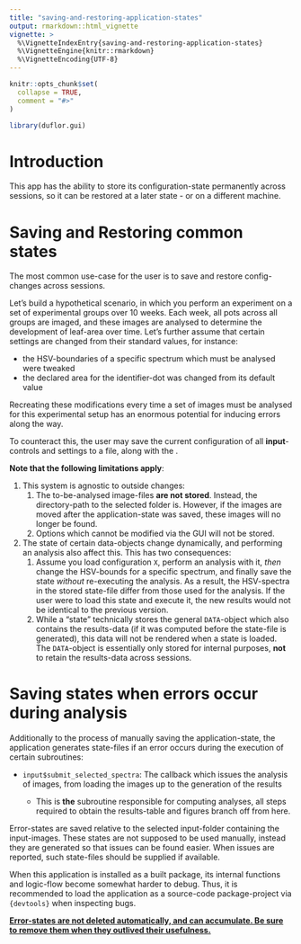 ---
title: "saving-and-restoring-application-states"
output: rmarkdown::html_vignette
vignette: >
  %\VignetteIndexEntry{saving-and-restoring-application-states}
  %\VignetteEngine{knitr::rmarkdown}
  %\VignetteEncoding{UTF-8}
---

```{r, include = FALSE}
knitr::opts_chunk$set(
  collapse = TRUE,
  comment = "#>"
)
```

```{r setup}
library(duflor.gui)
```

# Introduction

This app has the ability to store its configuration-state permanently across sessions, so it can be restored at a later state - or on a different machine.

# Saving and Restoring common states

The most common use-case for the user is to save and restore config-changes across sessions.

Let's build a hypothetical scenario, in which you perform an experiment on a set of experimental groups over 10 weeks. Each week, all pots across all groups are imaged, and these images are analysed to determine the development of leaf-area over time. Let's further assume that certain settings are changed from their standard values, for instance:

-   the HSV-boundaries of a specific spectrum which must be analysed were tweaked
-   the declared area for the identifier-dot was changed from its default value

Recreating these modifications every time a set of images must be analysed for this experimental setup has an enormous potential for inducing errors along the way.

To counteract this, the user may save the current configuration of all **input**-controls and settings to a file, along with the .

**Note that the following limitations apply**:

1.  This system is agnostic to outside changes:
    1.  The to-be-analysed image-files **are not stored**. Instead, the directory-path to the selected folder is. However, if the images are moved after the application-state was saved, these images will no longer be found.
    2.  Options which cannot be modified via the GUI will not be stored.
2.  The state of certain data-objects change dynamically, and performing an analysis also affect this. This has two consequences:
    1.  Assume you load configuration `X`, perform an analysis with it, *then* change the HSV-bounds for a specific spectrum, and finally save the state *without* re-executing the analysis. As a result, the HSV-spectra in the stored state-file differ from those used for the analysis. If the user were to load this state and execute it, the new results would not be identical to the previous version.
    2.   While a "state" technically stores the general `DATA`-object which also contains the results-data (if it was computed before the state-file is generated), this data will not be rendered when a state is loaded. The `DATA`-object is essentially only stored for internal purposes, **not** to retain the results-data across sessions.

# Saving states when errors occur during analysis

Additionally to the process of manually saving the application-state, the application generates state-files if an error occurs during the execution of certain subroutines:

-   `input$submit_selected_spectra`: The callback which issues the analysis of images, from loading the images up to the generation of the results

    -   This is **the** subroutine responsible for computing analyses, all steps required to obtain the results-table and figures branch off from here.

Error-states are saved relative to the selected input-folder containing the input-images. These states are not supposed to be used manually, instead they are generated so that issues can be found easier. When issues are reported, such state-files should be supplied if available.

When this application is installed as a built package, its internal functions and logic-flow become somewhat harder to debug. Thus, it is recommended to load the application as a source-code package-project via `{devtools}` when inspecting bugs.

[**Error-states are not deleted automatically, and can accumulate. Be sure to remove them when they outlived their usefulness.**]{.underline}
